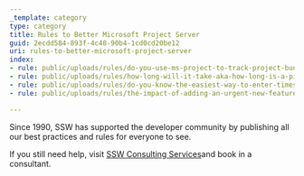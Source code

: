 ```yaml
---
_template: category
type: category
title: Rules to Better Microsoft Project Server
guid: 2ecdd584-893f-4c48-90b4-1cd0cd20be12
uri: rules-to-better-microsoft-project-server
index:
- rule: public/uploads/rules/do-you-use-ms-project-to-track-project-budget-usage/rule.mdx
- rule: public/uploads/rules/how-long-will-it-take-aka-how-long-is-a-piece-of-string/rule.mdx
- rule: public/uploads/rules/do-you-know-the-easiest-way-to-enter-timesheets-with-tfs/rule.mdx
- rule: public/uploads/rules/the-impact-of-adding-an-urgent-new-feature-to-the-sprint/rule.mdx

---
```

Since 1990, SSW has supported the developer community by publishing all our best practices and rules for everyone to see.

If you still need help, visit [SSW Consulting Services](http&#58;//www.ssw.com.au/ssw/Consulting/Default.aspx)and book in a consultant.
